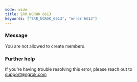 ```yaml
---
mode: wide
title: ERR_NGROK_6613
keywords: ["ERR_NGROK_6613", "error 6613"]
---
```


### Message

You are not allowed to create members.

### Further help

If you're having trouble resolving this error, please reach out to [support@ngrok.com](mailto:support@ngrok.com?subject=Help%20with%20ERR_NGROK_6613)
